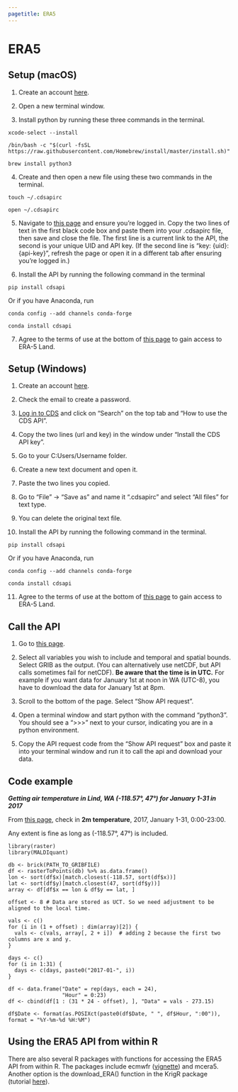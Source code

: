 ```yaml
---
pagetitle: ERA5
---
```


# ERA5

## Setup (macOS)

1. Create an account [here](https://cds.climate.copernicus.eu/).

2. Open a new terminal window.

3. Install python by running these three commands in the terminal.

```
xcode-select --install

/bin/bash -c "$(curl -fsSL https://raw.githubusercontent.com/Homebrew/install/master/install.sh)"

brew install python3
```

4. Create and then open a new file using these two commands in the terminal.

```
touch ~/.cdsapirc

open ~/.cdsapirc
```

5. Navigate to [this page](https://cds.climate.copernicus.eu/api-how-to) and ensure you’re logged in. Copy the two lines of text in the first black code box and paste them into your .cdsapirc file, then save and close the file. The first line is a current link to the API, the second is your unique UID and API key. 
(If the second line is “key: {uid}:{api-key}”, refresh the page or open it in a different tab after ensuring you’re logged in.)


6. Install the API by running the following command in the terminal
```
pip install cdsapi
```
Or if you have Anaconda, run
```
conda config --add channels conda-forge

conda install cdsapi
```
7. Agree to the terms of use at the bottom of [this page](https://cds.climate.copernicus.eu/cdsapp#!/dataset/reanalysis-era5-land?tab=form) to gain access to ERA-5 Land. 


## Setup (Windows)

1. Create an account [here](https://cds.climate.copernicus.eu/#!/home).

2. Check the email to create a password.

3. [Log in to CDS](https://cds.climate.copernicus.eu/user/66418) and click on “Search” on the top tab and “How to use the CDS API”.

4. Copy the two lines (url and key) in the window under “Install the CDS API key”.

5. Go to your C:Users/Username folder.

6. Create a new text document and open it.

7. Paste the two lines you copied.

8. Go to “File” -> “Save as” and name it “.cdsapirc” and select “All files” for text type.

9. You can delete the original text file.

10. Install the API by running the following command in the terminal.
```
pip install cdsapi
```
Or if you have Anaconda, run
```
conda config --add channels conda-forge

conda install cdsapi
```

11. Agree to the terms of use at the bottom of [this page](https://cds.climate.copernicus.eu/cdsapp#!/dataset/reanalysis-era5-land?tab=form) to gain access to ERA-5 Land.

## Call the API

1. Go to [this page](https://cds.climate.copernicus.eu/cdsapp#!/dataset/reanalysis-era5-land?tab=form).

2. Select all variables you wish to include and temporal and spatial bounds. Select GRIB as the output. (You can alternatively use netCDF, but API calls sometimes fail for netCDF). [**Be aware that the time is in UTC.**]{color="red"} For example if you want data for January 1st at noon in WA (UTC-8), you have to download the data for January 1st at 8pm. 

3. Scroll to the bottom of the page. Select “Show API request”. 

4. Open a terminal window and start python with the command “python3”. You should see a “>>>” next to your cursor, indicating you are in a python environment.

5. Copy the API request code from the “Show API request” box and paste it into your terminal window and run it to call the api and download your data.


## Code example

***Getting air temperature in Lind, WA (-118.57°, 47°) for January 1-31 in 2017***  

From [this page](https://cds.climate.copernicus.eu/cdsapp#!/dataset/reanalysis-era5-land?tab=form), 
check in **2m temperature**, 2017, January 1-31, 0:00-23:00.

Any extent is fine as long as (-118.57°, 47°) is included.

```
library(raster)
library(MALDIquant)

db <- brick(PATH_TO_GRIBFILE)
df <- rasterToPoints(db) %>% as.data.frame()
lon <- sort(df$x)[match.closest(-118.57, sort(df$x))]
lat <- sort(df$y)[match.closest(47, sort(df$y))]
array <- df[df$x == lon & df$y == lat, ]

offset <- 8 # Data are stored as UCT. So we need adjustment to be aligned to the local time.

vals <- c()
for (i in (1 + offset) : dim(array)[2]) {
  vals <- c(vals, array[, 2 + i])  # adding 2 because the first two columns are x and y.
}

days <- c()
for (i in 1:31) {
  days <- c(days, paste0("2017-01-", i))
}

df <- data.frame("Date" = rep(days, each = 24),
                 "Hour" = 0:23)
df <- cbind(df[1 : (31 * 24 - offset), ], "Data" = vals - 273.15)

df$Date <- format(as.POSIXct(paste0(df$Date, " ", df$Hour, ":00")), format = "%Y-%m-%d %H:%M")

```

## Using the ERA5 API from within R
There are also several R packages with functions for accessing the ERA5 API from within R. The packages include ecmwfr ([vignette](https://cran.r-project.org/web/packages/ecmwfr/vignettes/cds_vignette.html)) and mcera5. Another option is the download_ERA() function in the KrigR package (tutorial [here](https://www.erikkusch.com/post/krigr-mats/krigrworkshop/)). 
